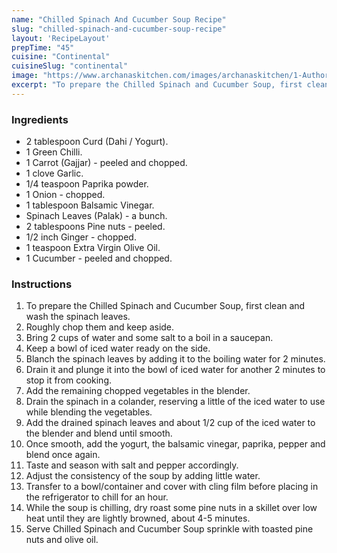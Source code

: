 ---
name: "Chilled Spinach And Cucumber Soup Recipe"
slug: "chilled-spinach-and-cucumber-soup-recipe"
layout: 'RecipeLayout'
prepTime: "45"
cuisine: "Continental"
cuisineSlug: "continental"
image: "https://www.archanaskitchen.com/images/archanaskitchen/1-Author/Praerna_Kartha/Chilled_Spinach__Cucumber_Soup_original.jpg"
excerpt: "To prepare the Chilled Spinach and Cucumber Soup, first clean and wash the spinach leaves"
---

### Ingredients

- 2 tablespoon Curd (Dahi / Yogurt).
- 1 Green Chilli.
- 1 Carrot (Gajjar) - peeled and chopped.
- 1 clove Garlic.
- 1/4 teaspoon Paprika powder.
- 1 Onion - chopped.
- 1 tablespoon Balsamic Vinegar.
- Spinach Leaves (Palak) - a bunch.
- 2 tablespoons Pine nuts - peeled.
- 1/2 inch Ginger - chopped.
- 1 teaspoon Extra Virgin Olive Oil.
- 1 Cucumber - peeled and chopped.

### Instructions

1. To prepare the Chilled Spinach and Cucumber Soup, first clean and wash the spinach leaves.
1. Roughly chop them and keep aside.
1. Bring 2 cups of water and some salt to a boil in a saucepan.
1. Keep a bowl of iced water ready on the side.
1. Blanch the spinach leaves by adding it to the boiling water for 2 minutes.
1. Drain it and plunge it into the bowl of iced water for another 2 minutes to stop it from cooking.
1. Add the remaining chopped vegetables in the blender.
1. Drain the spinach in a colander, reserving a little of the iced water to use while blending the vegetables.
1. Add the drained spinach leaves and about 1/2 cup of the iced water to the blender and blend until smooth.
1. Once smooth, add the yogurt, the balsamic vinegar, paprika, pepper and blend once again.
1. Taste and season with salt and pepper accordingly.
1. Adjust the consistency of the soup by adding little water.
1. Transfer to a bowl/container and cover with cling film before placing in the refrigerator to chill for an hour.
1. While the soup is chilling, dry roast some pine nuts in a skillet over low heat until they are lightly browned, about 4-5 minutes.
1. Serve Chilled Spinach and Cucumber Soup sprinkle with toasted pine nuts and olive oil.
